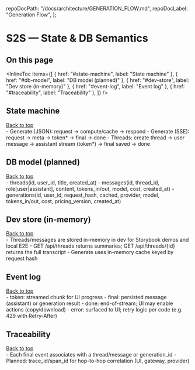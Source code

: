 
  repoDocPath: "/docs/architecture/GENERATION_FLOW.md",
  repoDocLabel: "Generation Flow",
};

# S2S — State & DB Semantics

<a id="top"></a>

<Meta title="Specs/S2S — State & DB Semantics" />

## On this page

<InlineToc
  items={[
    { href: "#state-machine", label: "State machine" },
    { href: "#db-model", label: "DB model (planned)" },
    { href: "#dev-store", label: "Dev store (in-memory)" },
    { href: "#event-log", label: "Event log" },
    { href: "#traceability", label: "Traceability" },
  ]}
/>

## State machine

<div style={{ textAlign: "right" }}>
  <a href="#top">Back to top</a>
</div>
- Generate (JSON): request → compute/cache → respond - Generate (SSE): request → meta → token* →
final → done - Threads: create thread → user message → assistant stream (token*) → final saved →
done

## DB model (planned)

<div style={{ textAlign: "right" }}>
  <a href="#top">Back to top</a>
</div>
- threads(id, user_id, title, created_at) - messages(id, thread_id, role[user|assistant], content,
tokens_in/out, model, cost, created_at) - generations(id, user_id, request_hash, cached, provider,
model, tokens_in/out, cost, pricing_version, created_at)

## Dev store (in-memory)

<div style={{ textAlign: "right" }}>
  <a href="#top">Back to top</a>
</div>
- Threads/messages are stored in-memory in dev for Storybook demos and local E2E - GET /api/threads
returns summaries; GET /api/threads/{id} returns the full transcript - Generate uses in-memory cache
keyed by request hash

## Event log

<div style={{ textAlign: "right" }}>
  <a href="#top">Back to top</a>
</div>
- token: streamed chunk for UI progress - final: persisted message (assistant) or generation result
- done: end-of-stream; UI may enable actions (copy/download) - error: surfaced to UI; retry logic
per code (e.g. 429 with Retry-After)

## Traceability

<div style={{ textAlign: "right" }}>
  <a href="#top">Back to top</a>
</div>
- Each final event associates with a thread/message or generation_id - Planned: trace_id/span_id for
hop-to-hop correlation (UI, gateway, provider)

<LastUpdated file="src/stories/S2SStateAndDB.stories.mdx" />
